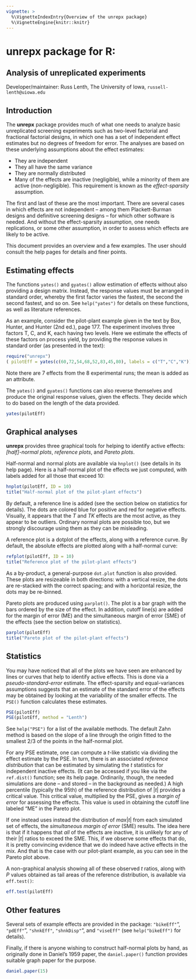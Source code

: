 ```yaml
---
vignette: >
  %\VignetteIndexEntry{Overview of the unrepx package}
  %\VignetteEngine{knitr::knitr}
---
```


# **unrepx** package for R: 
## Analysis of unreplicated experiments

Developer/maintainer:
Russ Lenth, The University of Iowa, `russell-lenth@uiowa.edu`

## Introduction
The **unrepx** package provides much of what one needs to analyze basic unreplicated
screening experiments such as two-level factorial and fractional factorial designs,
in which one has a set of independent effect estimates but no degrees of freedom for
error. The analyses are based on these underlying assumptions about the effect estimates:

- They are independent
- They all have the same variance
- They are normally distributed
- Many of the effects are inactive (negligible), while a minority of them are active (non-negligible). This requirement is known as the *effect-sparsity* assumption.

The first and last of these are the most important. There are several cases in which effects are not independent -- among them Plackett-Burman designs and definitive screening designs -- for which other software is needed. And without the effect-sparsity assumption, one needs replications, or some other assumption, in order to assess which effects are likely to be active.

This document provides an overview and a few examples. The user should consult the help pages for details and finer points.

## Estimating effects
The functions `yates()` and `gyates()` allow estimation of effects without also providing a design matrix. Instead, the response values must be arranged in standard order, whereby the first factor varies the fastest, the second the second fastest, and so on. See `help("yates")` for details on these functions, as well as literature references.

As an example, consider the pilot-plant example given in the text by Box, Hunter, and Hunter (2nd ed.), page 177. The experiment involves three factors T, C, and K, each having two levels. Here we estimate the effects of these factors on process yield, by providing the response values in standard order (as presented in the text):
```r
require("unrepx")
( pilotEff = yates(c(60,72,54,68,52,83,45,80), labels = c("T","C","K")) )
```
Note there are 7 effects from the 8 experimental runs; the mean is added as an attribute.

The `yates()` and `gyates()` functions can also reverse themselves and produce the original response values, given the effects. They decide which to do based on the length of the data provided.
```r
yates(pilotEff)
```

## Graphical analyses
**unrepx** provides three graphical tools for helping to identify active effects: *[half]-normal plots*, *reference plots*, and *Pareto plots*. 

Half-normal and normal plots are available via `hnplot()` (see details in its help page). Here is a half-normal plot of the effects we just computed, with labels added for all those that exceed 10:
```r
hnplot(pilotEff, ID = 10)
title("Half-normal plot of the pilot-plant effects")
```

By default, a reference line is added (see the section below on statistics for details). The dots are colored blue for positive and red for negative effects. Visually, it appears that the *T* and *TK* effects are the most active, as they appear to be outliers. Ordinary normal plots are possible too, but we strongly discourage using them as they can be misleading.

A reference plot is a dotplot of the effects, along with a reference curve. By default, the absolute effects are plotted along with a half-normal curve:
```r
refplot(pilotEff, ID = 10)
title("Reference plot of the pilot-plant effects")
```

As a by-product, a general-purpose `dot.plot` function is also provided. These plots are resizeable in both directions: with a vertical resize, the dots are re-stacked with the correct spacing; and with a horizontal resize, the dots may be re-binned.

Pareto plots are produced using `parplot()`. The plot is a bar graph with the bars ordered by the size of the effect. In addition, cutoff line(s) are added for the margin of error (ME) and the simultaneous margin of error (SME) of the effects (see the section below on statistics). 
```r
parplot(pilotEff) 
title("Pareto plot of the pilot-plant effects")
```

## Statistics
You may have noticed that all of the plots we have seen are enhanced by lines or curves that help to identify active effects. This is done via a *pseudo-standard-error* estimate. The effect-sparsity and equal-variances assumptions suggests that an estimate of the standard error of the effects may be obtained by looking at the variability of the smaller effects. The `PSE()` function calculates these estimates. 
```r
PSE(pilotEff)
PSE(pilotEff, method = "Lenth")
```
See `help("PSE")` for a list of the available methods. The default Zahn method is based on the slope of a line through the origin fitted to the smallest 2/3 of the points in the half-normal plot. 

For any PSE estimate, one can compute a *t*-like statistic via dividing the effect estimate by the PSE. In turn, there is an associated *reference distribution* that can be estimated by simulating the *t* statistics for independent inactive effects. (It can be accessed if you like via the `ref.dist()` function; see its help page. Ordinarily, though, the needed simulations are done -- and stored -- in the background as needed.) A high percentile (typically the 95th) of the reference distribution of |*t*| provides a critical value. This critical value, multiplied by the PSE, gives a *margin of error* for assessing the effects. This value is used in obtaining the cutoff line labeled "ME" in the Pareto plot. 

If one instead uses instead the distribution of *max*|*t*| from each simulated set of effects, the *simultaneous margin of error* (SME) results. The idea here is that if it happens that *all* of the effects are inactive, it is unlikely for any of their |*t*| ratios to exceed the SME. This, if we observe some effects that do, it is pretty convincing evidence that we do indeed have active effects in the mix. And that is the case with our pilot-plant example, as you can see in the Pareto plot above.

A non-graphical analysis showing all of these observed *t* ratios, along with *P* values obtained as tail areas of the reference distribution, is available via `eff.test()`:
```r
eff.test(pilotEff)
```


## Other features
Several sets of example effects are provided in the package: `"bikeEff"`", `"pdEff"`", `"shnkEff"`, `"shnkDisp"`", and `"viseEff"` (see `help("bikeEff")` for details).

Finally, if there is anyone wishing to construct half-normal plots by hand, as originally done in Daniel's 1959 paper, the `daniel.paper()` function provides suitable graph paper for the purpose.
```r
daniel.paper(15)
```


